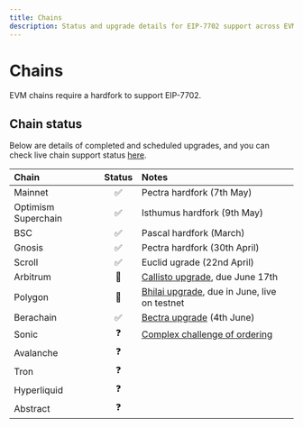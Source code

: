 ```yaml
---
title: Chains
description: Status and upgrade details for EIP-7702 support across EVM chains.
---
```

# Chains

EVM chains require a hardfork to support EIP-7702.

## Chain status

Below are details of completed and scheduled upgrades, and you can check live chain support status [here](https://7702checker.azfuller.com).

| Chain | Status | Notes |
|:------|:------:|:------|
| Mainnet | ✅ | Pectra hardfork (7th May) |
| Optimism Superchain | ✅ | Isthumus hardfork (9th May) |
| BSC | ✅ | Pascal hardfork (March) |
| Gnosis | ✅ | Pectra hardfork (30th April) |
| Scroll | ✅ | Euclid ugrade (22nd April) |
| Arbitrum | 🔄 | [Callisto upgrade](https://www.tally.xyz/gov/arbitrum/proposal/13108804573775967668959825241666341617107666532012387058509418598838035461528), due June 17th|
| Polygon | 🔄 | [Bhilai upgrade](https://governance.polygon.technology/proposals/PIP-63/), due in June, live on testnet| 
| Berachain | ✅ | [Bectra upgrade](https://docs.berachain.com/nodes/guides/bectra) (4th June) |
| Sonic | ❓ | [Complex challenge of ordering](https://blog.soniclabs.com/account-abstraction-and-the-complex-challenge-of-ordering-eip-7702-transactions/) |
| Avalanche | ❓ | |
| Tron | ❓ | |
| Hyperliquid | ❓ | |
| Abstract | ❓ | |